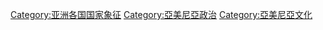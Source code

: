 [[Category:亚洲各国国家象征|Category:亚洲各国国家象征]]
[[Category:亞美尼亞政治|Category:亞美尼亞政治]]
[[Category:亞美尼亞文化|Category:亞美尼亞文化]]